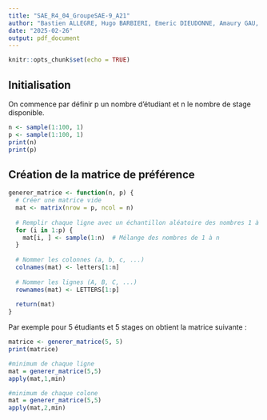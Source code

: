 ```yaml
---
title: "SAE_R4_04_GroupeSAE-9_A21"
author: "Bastien ALLEGRE, Hugo BARBIERI, Emeric DIEUDONNE, Amaury GAU, Louis VICAT"
date: "2025-02-26"
output: pdf_document
---
```


```r
knitr::opts_chunk$set(echo = TRUE)
```

## Initialisation

On commence par définir p un nombre d'étudiant et n le nombre de stage disponible.

```r
n <- sample(1:100, 1)
p <- sample(1:100, 1)
print(n)
print(p)
```

## Création de la matrice de préférence

```r
generer_matrice <- function(n, p) {
  # Créer une matrice vide
  mat <- matrix(nrow = p, ncol = n)
  
  # Remplir chaque ligne avec un échantillon aléatoire des nombres 1 à n
  for (i in 1:p) {
    mat[i, ] <- sample(1:n)  # Mélange des nombres de 1 à n
  }
  
  # Nommer les colonnes (a, b, c, ...)
  colnames(mat) <- letters[1:n]
  
  # Nommer les lignes (A, B, C, ...)
  rownames(mat) <- LETTERS[1:p]
  
  return(mat)
}
```
Par exemple pour 5 étudiants et 5 stages on obtient la matrice suivante : 
```r
matrice <- generer_matrice(5, 5)
print(matrice)
```

```r
#minimum de chaque ligne
mat = generer_matrice(5,5)
apply(mat,1,min)

#minimum de chaque colone 
mat = generer_matrice(5,5)
apply(mat,2,min)

```


